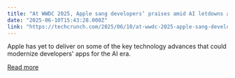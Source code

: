 ```yaml
---
title: "At WWDC 2025, Apple sang developers’ praises amid AI letdowns and App Store battles"
date: "2025-06-10T15:43:28.000Z"
link: "https://techcrunch.com/2025/06/10/at-wwdc-2025-apple-sang-developers-praises-amid-ai-letdowns-and-app-store-battles/"
---
```


Apple has yet to deliver on some of the key technology advances that could modernize developers' apps for the AI era.

[Read more](https://techcrunch.com/2025/06/10/at-wwdc-2025-apple-sang-developers-praises-amid-ai-letdowns-and-app-store-battles/)
